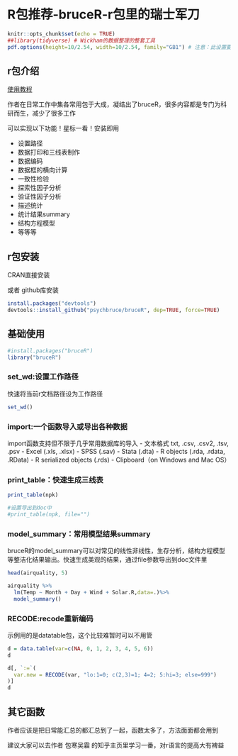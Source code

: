 # R包推荐-bruceR-r包里的瑞士军刀

```r
knitr::opts_chunk$set(echo = TRUE)
##library(tidyverse) # Wickham的数据整理的整套工具
pdf.options(height=10/2.54, width=10/2.54, family="GB1") # 注意：此设置要放在最后
```

## r包介绍

[使用教程](https://zhuanlan.zhihu.com/p/281150493)

作者在日常工作中集各常用包于大成，凝结出了bruceR，很多内容都是专门为科研而生，减少了很多工作

可以实现以下功能！星标一看！安装即用

- 设置路径
- 数据打印和三线表制作
- 数据编码
- 数据框的横向计算
- 一致性检验
- 探索性因子分析
- 验证性因子分析
- 描述统计
- 统计结果summary
- 结构方程模型
- 等等等

## r包安装

CRAN直接安装

或者 github库安装

```r
install.packages("devtools")
devtools::install_github("psychbruce/bruceR", dep=TRUE, force=TRUE)
```

## 基础使用

```r
#install.packages("bruceR")
library("bruceR")
```

### set_wd:设置工作路径

快速将当前r文档路径设为工作路径

```r
set_wd()
```

### import:一个函数导入或导出各种数据

import函数支持但不限于几乎常用数据库的导入
- 文本格式 txt, .csv, .csv2, .tsv, .psv 
- Excel (.xls, .xlsx)
- SPSS (.sav)
- Stata (.dta)
- R objects (.rda, .rdata, .RData)
- R serialized objects (.rds)
- Clipboard（on Windows and Mac OS）

### print_table：快速生成三线表

```r
print_table(npk)

#设置导出到doc中
#print_table(npk, file="")
```

### model_summary：常用模型结果summary

bruceR的model_summary可以对常见的线性非线性，生存分析，结构方程模型等整洁化结果输出。快速生成美观的结果，通过file参数导出到doc文件里

```r
head(airquality, 5)

airquality %>% 
  lm(Temp ~ Month + Day + Wind + Solar.R,data=.)%>% 
  model_summary()


```

### RECODE:recode重新编码

示例用的是datatable包，这个比较难暂时可以不用管

```r
d = data.table(var=c(NA, 0, 1, 2, 3, 4, 5, 6))
d

d[, `:=`(
  var.new = RECODE(var, "lo:1=0; c(2,3)=1; 4=2; 5:hi=3; else=999")
)]
d
```



## 其它函数

作者应该是把日常能汇总的都汇总到了一起，函数太多了，方法面面都会用到

建议大家可以去作者 包寒吴霜 的知乎主页里学习一番，对r语言的提高大有裨益